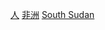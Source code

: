 {{Commonscat|People of South Sudan}}

[[Category:南苏丹|人]]
[[Category:各国人物|非洲]]
[[Category:非洲各国人物|South Sudan]]